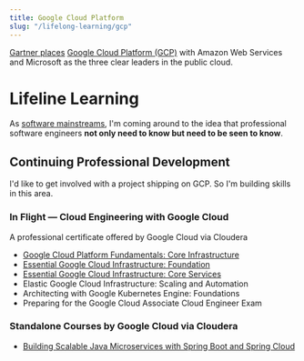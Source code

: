 ```yaml
---
title: Google Cloud Platform
slug: "/lifelong-learning/gcp"
---
```


[Gartner places](https://pages.awscloud.com/GLOBAL-multi-DL-gartner-mq-cips-2020-learn.html)
[Google Cloud Platform (GCP)](https://cloud.google.com/)
with <GatsbyLink to='/lifelong-learning/aws'>Amazon Web Services</GatsbyLink> and Microsoft as the three clear leaders in
the public cloud.

# Lifeline Learning


As [software mainstreams](https://www.satellitetoday.com/innovation/2019/02/26/microsoft-ceo-every-company-is-now-a-software-company/), I'm
coming around to the idea that <GatsbyLink to='/memberships/bcs'>professional
software engineers</GatsbyLink> **not only need to know but need to be seen to know**.

## Continuing Professional Development

I'd like to get involved with a project shipping on GCP. So I'm building skills in this area.

### In Flight — Cloud Engineering with Google Cloud

A professional certificate offered by Google Cloud via Cloudera

 * [Google Cloud Platform Fundamentals: Core Infrastructure](https://www.coursera.org/account/accomplishments/verify/R8MZ6GG26MD7)
 * [Essential Google Cloud Infrastructure: Foundation](https://www.coursera.org/account/accomplishments/verify/3DT6HSMS454H)
 * [Essential Google Cloud Infrastructure: Core Services](https://www.coursera.org/account/accomplishments/verify/HTZNEQJVNTBN)
 * Elastic Google Cloud Infrastructure: Scaling and Automation
 * Architecting with Google Kubernetes Engine: Foundations
 * Preparing for the Google Cloud Associate Cloud Engineer Exam

### Standalone Courses by Google Cloud via Cloudera

 * [Building Scalable Java Microservices with Spring Boot and Spring Cloud](https://www.coursera.org/account/accomplishments/verify/2XXNZHEAGEPM)
